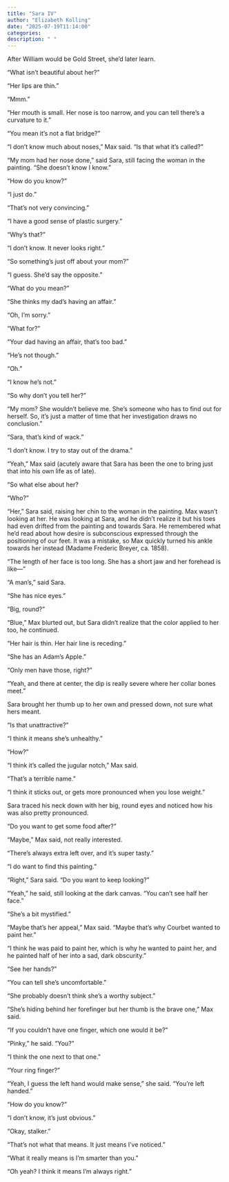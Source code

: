 ```yaml
---
title: "Sara IV"
author: "Elizabeth Kolling"
date: "2025-07-19T11:14:00"
categories: 
description: " "
---
```



After William would be Gold Street, she'd later learn. 

“What isn’t beautiful about her?”

“Her lips are thin.”

“Mmm.”

“Her mouth is small. Her nose is too narrow, and you can tell there’s a curvature to it.”

“You mean it’s not a flat bridge?”  

“I don’t know much about noses,” Max said. “Is that what it’s called?”

“My mom had her nose done,” said Sara, still facing the woman in the painting. “She doesn’t know I know.”

“How do you know?”

“I just do."

“That’s not very convincing.”

“I have a good sense of plastic surgery.” 

“Why’s that?” 

“I don’t know. It never looks right.” 

“So something’s just off about your mom?”

“I guess. She’d say the opposite.” 

“What do you mean?”

“She thinks my dad’s having an affair.”

“Oh, I’m sorry.”

“What for?”

“Your dad having an affair, that’s too bad.”

“He’s not though.”

“Oh.”

“I know he’s not.” 

“So why don’t you tell her?”

“My mom? She wouldn’t believe me. She’s someone who has to find out for herself. So, it’s just a matter of time that her investigation draws no conclusion.”

“Sara, that’s kind of wack.”

“I don’t know.  I try to stay out of the drama.”

“Yeah,” Max said (acutely aware that Sara has been the one to bring just that into his own life as of late).

“So what else about her? 

“Who?”

“Her,” Sara said, raising her chin to the woman in the painting. Max wasn’t looking at her. He was looking at Sara, and he didn’t realize it but his toes had even drifted from the painting and towards Sara. He remembered what he’d read about how desire is subconscious expressed through the positioning of our feet. It was a mistake, so Max quickly turned his ankle towards her instead (Madame Frederic Breyer, ca. 1858).

“The length of her face is too long. She has a short jaw and her forehead is like—” 

“A man’s,” said Sara. 

“She has nice eyes." 

“Big, round?” 

“Blue,” Max blurted out, but Sara didn't realize that the color applied to her too, he continued. 

“Her hair is thin. Her hair line is receding.”  
                                                                                                            
“She has an Adam’s Apple.” 

“Only men have those, right?”

“Yeah, and there at center, the dip is really severe where her collar bones meet.”

Sara brought her thumb up to her own and pressed down, not sure what hers meant.

“Is that unattractive?”

“I think it means she’s unhealthy.”

“How?”

“I think it’s called the jugular notch,” Max said. 

"That's a terrible name."

“I think it sticks out, or gets more pronounced when you lose weight.” 

Sara traced his neck down with her big, round eyes and noticed how his was also pretty pronounced.

“Do you want to get some food after?”

“Maybe,” Max said, not really interested.

“There’s always extra left over, and it's super tasty.” 

“I do want to find this painting.” 

“Right,” Sara said. “Do you want to keep looking?”

“Yeah," he said, still looking at the dark canvas. "You can’t see half her face.” 

“She’s a bit mystified.”

“Maybe that’s her appeal,” Max said. “Maybe that’s why Courbet wanted to paint her.”  

“I think he was paid to paint her, which is why he wanted to paint her, and he painted half of her into a sad, dark obscurity.” 

“See her hands?”

“You can tell she’s uncomfortable.” 

“She probably doesn’t think she’s a worthy subject.” 

“She’s hiding behind her forefinger but her thumb is the brave one,” Max said. 

“If you couldn’t have one finger, which one would it be?”

“Pinky,” he said. “You?”

“I think the one next to that one.”

“Your ring finger?” 

“Yeah, I guess the left hand would make sense,” she said. “You’re left handed.”

“How do you know?"

"I don't know, it's just obvious.” 

“Okay, stalker.”

“That’s not what that means. It just means I’ve noticed.” 

“What it really means is I’m smarter than you.”

“Oh yeah? I think it means I'm always right.” 